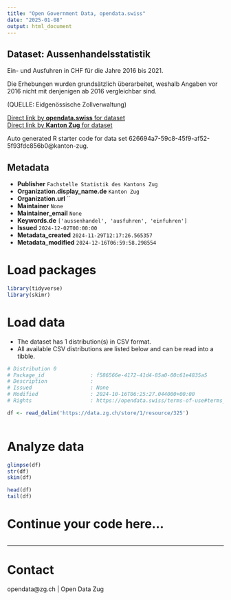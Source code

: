 ```yaml
---
title: "Open Government Data, opendata.swiss"
date: "2025-01-08"
output: html_document
---
```


## Dataset: Aussenhandelsstatistik

Ein- und Ausfuhren in CHF für die Jahre 2016 bis 2021.

Die Erhebungen wurden grundsätzlich überarbeitet, weshalb Angaben vor 2016 nicht mit denjenigen ab 2016 vergleichbar sind.

(QUELLE: Eidgenössische Zollverwaltung)

[Direct link by **opendata.swiss** for dataset](https://opendata.swiss/de/dataset/aussenhandelsstatistik)<br>
[Direct link by **Kanton Zug** for dataset](https://www.zg.ch/behoerden/gesundheitsdirektion/statistikfachstelle/themen/volkswirtschaft-1)

Auto generated R starter code for data set 626694a7-59c8-45f9-af52-5f93fdc856b0@kanton-zug.

## Metadata

- **Publisher** `Fachstelle Statistik des Kantons Zug`
- **Organization.display_name.de** `Kanton Zug`
- **Organization.url** ``
- **Maintainer** `None`
- **Maintainer_email** `None`
- **Keywords.de** `['aussenhandel', 'ausfuhren', 'einfuhren']`
- **Issued** `2024-12-02T00:00:00`
- **Metadata_created** `2024-11-29T12:17:26.565357`
- **Metadata_modified** `2024-12-16T06:59:58.298554`


# Load packages

```r

library(tidyverse)
library(skimr)

```

# Load data

-   The dataset has 1 distribution(s) in CSV format.
-   All available CSV distributions are listed below and can be read into a tibble.

```r

# Distribution 0
# Package_id               : f586566e-4172-41d4-85a0-00c61e4835a5
# Description              : 
# Issued                   : None
# Modified                 : 2024-10-16T06:25:27.044000+00:00
# Rights                   : https://opendata.swiss/terms-of-use#terms_by

df <- read_delim('https://data.zg.ch/store/1/resource/325')



```

# Analyze data

```r

glimpse(df)
str(df)
skim(df)

head(df)
tail(df)

```

# Continue your code here...

```r

```

------------------------------------------------------------------------

# Contact

opendata@zg.ch | Open Data Zug

